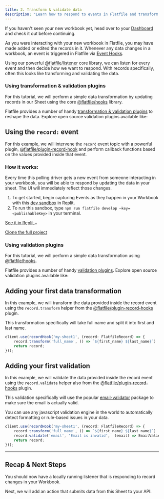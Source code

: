 ```yaml
---
title: 2. Transform & validate data
description: "Learn how to respond to events in Flatfile and transform data."
---
```


<Info>If you haven't seen your new workbook yet, head over to your [Dashboard](https://dashboard.flatfile.com) and check it out before continuing.</Info>

As you were interacting with your new workbook in Flatfile, you may have made added or edited the records in it. 
Whenever any data changes in a workbook, an event is triggered in Flatfile via <Tooltip tip="Learn more about Events">[Event Hooks](../concepts/events)</Tooltip>. 

Using our powerful [@flatfile/listener](../core-libraries/listener) core library, we can listen for every event and then decide how we want to respond.
With records specifically, often this looks like transforming and validating the data.

### Using transformation & validation plugins

For this tutorial, we will perform a simple data transformation by updating records in our Sheet using the core [@flatfile/hooks](../core-libraries/hooks) library.

Flatfile provides a number of handy [transformation & validation plugins](https://plugins.flatfile.com) to reshape the data. Explore open source validation plugins available like:

<CardGroup cols={3}>
  <Card color="#CB3837" title="@flatfile/plugin-autocast" icon="npm" href="npmjs.com">
  </Card>
  <Card color="#CB3837" title="@flatfile/plugin-pretty-dates" icon="npm" href="npmjs.com">
  </Card>
  <Card color="#CB3837" title="@flatfile/plugin-addresses" icon="npm" href="npmjs.com">
  </Card>
</CardGroup>

## Using the `record:` event

For this example, we will intervene the `record` event topic with a powerful plugin, [@flatfile/plugin-record-hook](https://www.npmjs.com/package/@flatfile/plugin-record-hook) and perform callback functions
based on the values provided inside that event.

### How it works: 

Every time this polling driver gets a new event from someone interacting in your workbook, you will be able to 
respond by updating the data in your sheet. The UI will immediately reflect those changes.


1. To get started, begin capturing Events as they happen in your Workbook with this [dev sandbox](https://replit.com/@AshleyMulligan/BogusFinancialAssembler#index.ts) in Replit. 
2. To run this sandbox, type `npm run flatfile develop —key=<publishableKey>` in your terminal.

<a target="_blank" class="group px-4 py-1.5 relative inline-flex items-center rounded-full shadow-sm text-sm font-medium" 
href="https://replit.com/@AshleyMulligan/BogusFinancialAssembler#index.ts">
    <span class="absolute inset-0 bg-primary-dark rounded-full group-hover:opacity-[0.9]"></span>
    <span class="z-10 mr-2 text-white">See it in Replit</span>
    <svg width="6" height="3" class="h-2 overflow-visible -rotate-90 text-white" aria-hidden="true"><path d="M0 0L3 3L6 0" fill="none" stroke="currentColor" stroke-width="1.5" stroke-linecap="round"></path></svg>
</a>

<a target="_blank" href="https://github.com" class="font-medium hover:text-primary dark:hover:text-primary-light py-1.5 mx-4">Clone the full project</a>

### Using validation plugins

For this tutorial, we will perform a simple data transformation using [@flatfile/hooks](https://www.npmjs.com/package/@flatfile/hooks).

Flatfile provides a number of handy [validation plugins](https://plugins.flatfile.com). Explore open source validation plugins available like:

<CardGroup cols={3}>
  <Card color="#CB3837" title="@flatfile/plugin-autocast" icon="npm" href="npmjs.com">
  </Card>
  <Card color="#CB3837" title="@flatfile/plugin-pretty-dates" icon="npm" href="npmjs.com">
  </Card>
  <Card color="#CB3837" title="@flatfile/plugin-addresses" icon="npm" href="npmjs.com">
  </Card>
</CardGroup>


## Adding your first data transformation

In this example, we will transform the data provided inside the record event using the `record.transform` helper 
from the [@flatfile/plugin-record-hooks](https://www.npmjs.com/package/@flatfile/plugin-record-hooks) plugin.

This transformation specifically will take full name and split it into first and last name.

```jsx
client.use(recordHook('my-sheet1', (record: FlatfileRecord) => {
	record.transform('full_name', () => `${first_name} ${last_name}`)
	return record;
}));
```

## Adding your first validation

In this example, we will validate the data provided inside the record event using the `record.validate` helper 
also from the [@flatfile/plugin-record-hooks](https://www.npmjs.com/package/@flatfile/plugin-record-hooks) plugin.

This validation specifically will use the popular [email-validator](https://www.npmjs.com/package/email-validator) package 
to make sure the email is actually valid.

<Tip>
You can use any javascript validation engine in the world to automatically detect formatting or rule-based issues 
in your data.
</Tip>


```jsx
client.use(recordHook('my-sheet1', (record: FlatfileRecord) => {
	record.transform('full_name', () => `${first_name} ${last_name}`)
	record.validate('email', 'Email is invalid',  (email) => EmailValidator.validate(email))
	return record;
}));
```

---

## Recap & Next Steps

You should now have a locally running listener that is responding to record changes in your Workbook.

Next, we will add an action that submits data from this Sheet to your API.
